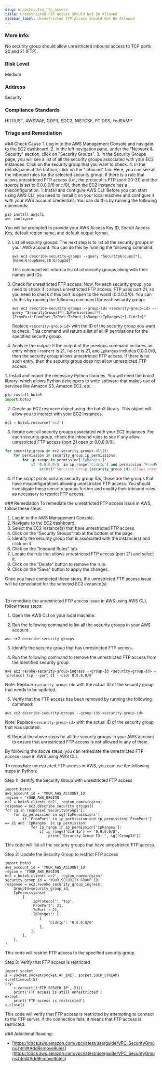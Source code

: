 ```yaml
---
slug: unrestricted_ftp_access
title: Unrestricted FTP Access Should Not Be Allowed
sidebar_label: Unrestricted FTP Access Should Not Be Allowed
---
```


### More Info:

No security group should allow unrestricted inbound access to TCP ports 20 and 21 (FTP).

### Risk Level

Medium

### Address

Security

### Compliance Standards

HITRUST, AWSWAF, GDPR, SOC2, NISTCSF, PCIDSS, FedRAMP


### Triage and Remediation
<Tabs>

<Tab title='Cause'>
### Check Cause
<AccordionGroup>
<Accordion title='Using Console' defaultOpen='true'>
1. Log in to the AWS Management Console and navigate to the EC2 dashboard.
2. In the left navigation pane, under the "Network & Security" section, click on "Security Groups".
3. In the Security Groups page, you will see a list of all the security groups associated with your EC2 instances. Click on the security group that you want to check.
4. In the details pane at the bottom, click on the "Inbound" tab. Here, you can see all the inbound rules for the selected security group. If there is a rule that allows unrestricted FTP access (i.e., the protocol is FTP (port 20-21) and the source is set to 0.0.0.0/0 or ::/0), then the EC2 instance has a misconfiguration.
</Accordion>

<Accordion title='Using CLI'>
1. Install and configure AWS CLI: Before you can start using AWS CLI, you need to install it on your local machine and configure it with your AWS account credentials. You can do this by running the following commands:

   ```
   pip install awscli
   aws configure
   ```
   You will be prompted to provide your AWS Access Key ID, Secret Access Key, default region name, and default output format.

2. List all security groups: The next step is to list all the security groups in your AWS account. You can do this by running the following command:

   ```
   aws ec2 describe-security-groups --query "SecurityGroups[*].{Name:GroupName,ID:GroupId}"
   ```
   This command will return a list of all security groups along with their names and IDs.

3. Check for unrestricted FTP access: Now, for each security group, you need to check if it allows unrestricted FTP access. FTP uses port 21, so you need to check if this port is open to the world (0.0.0.0/0). You can do this by running the following command for each security group:

   ```
   aws ec2 describe-security-groups --group-ids <security-group-id> --query "SecurityGroups[*].IpPermissions[*].{FromPort:FromPort,ToPort:ToPort,IpRanges:IpRanges[*].CidrIp}"
   ```
   Replace `<security-group-id>` with the ID of the security group you want to check. This command will return a list of all IP permissions for the specified security group.

4. Analyze the output: If the output of the previous command includes an entry where `FromPort` is 21, `ToPort` is 21, and `IpRanges` includes 0.0.0.0/0, then the security group allows unrestricted FTP access. If there is no such entry, then the security group does not allow unrestricted FTP access.
</Accordion>

<Accordion title='Using Python'>
1. Install and import the necessary Python libraries. You will need the boto3 library, which allows Python developers to write software that makes use of services like Amazon S3, Amazon EC2, etc.

```python
pip install boto3
import boto3
```

2. Create an EC2 resource object using the boto3 library. This object will allow you to interact with your EC2 instances.

```python
ec2 = boto3.resource('ec2')
```

3. Iterate over all security groups associated with your EC2 instances. For each security group, check the inbound rules to see if any allow unrestricted FTP access (port 21 open to 0.0.0.0/0).

```python
for security_group in ec2.security_groups.all():
    for permission in security_group.ip_permissions:
        for ip_range in permission['IpRanges']:
            if '0.0.0.0/0' in ip_range['CidrIp'] and permission['FromPort'] <= 21 and permission['ToPort'] >= 21:
                print(f"Security Group {security_group.id} allows unrestricted FTP access.")
```

4. If the script prints out any security group IDs, those are the groups that have misconfigurations allowing unrestricted FTP access. You should investigate these security groups further and modify their inbound rules as necessary to restrict FTP access.
</Accordion>

</AccordionGroup>
</Tab>

<Tab title='Remediation'>
### Remediation

<AccordionGroup>
<Accordion title='Using Console' defaultOpen='true'>
To remediate the unrestricted FTP access issue in AWS, follow these steps:

1. Log in to the AWS Management Console.
2. Navigate to the EC2 dashboard.
3. Select the EC2 instance(s) that have unrestricted FTP access.
4. Click on the "Security Groups" tab at the bottom of the page.
5. Identify the security group that is associated with the instance(s) and click on it.
6. Click on the "Inbound Rules" tab.
7. Locate the rule that allows unrestricted FTP access (port 21) and select it.
8. Click on the "Delete" button to remove the rule.
9. Click on the "Save" button to apply the changes.

Once you have completed these steps, the unrestricted FTP access issue will be remediated for the selected EC2 instance(s).

#
</Accordion>

<Accordion title='Using CLI'>
To remediate the unrestricted FTP access issue in AWS using AWS CLI, follow these steps:

1. Open the AWS CLI on your local machine.

2. Run the following command to list all the security groups in your AWS account:
```
aws ec2 describe-security-groups
```

3. Identify the security group that has unrestricted FTP access.

4. Run the following command to remove the unrestricted FTP access from the identified security group:
```
aws ec2 revoke-security-group-ingress --group-id <security-group-id> --protocol tcp --port 21 --cidr 0.0.0.0/0
```
Note: Replace `<security-group-id>` with the actual ID of the security group that needs to be updated.

5. Verify that the FTP access has been removed by running the following command:
```
aws ec2 describe-security-groups --group-ids <security-group-id>
```
Note: Replace `<security-group-id>` with the actual ID of the security group that was updated.

6. Repeat the above steps for all the security groups in your AWS account to ensure that unrestricted FTP access is not allowed in any of them.

By following the above steps, you can remediate the unrestricted FTP access issue in AWS using AWS CLI.
</Accordion>

<Accordion title='Using Python'>
To remediate unrestricted FTP access in AWS, you can use the following steps in Python:

Step 1: Identify the Security Group with unrestricted FTP access
```
import boto3
aws_account_id = 'YOUR_AWS_ACCOUNT_ID'
region = 'YOUR_AWS_REGION'
ec2 = boto3.client('ec2', region_name=region)
response = ec2.describe_security_groups()
for sg in response['SecurityGroups']:
    for ip_permission in sg['IpPermissions']:
        if 'FromPort' in ip_permission and ip_permission['FromPort'] == 21 and 'IpRanges' in ip_permission:
            for ip_range in ip_permission['IpRanges']:
                if ip_range['CidrIp'] == '0.0.0.0/0':
                    print('Security Group ID: ', sg['GroupId'])
```
This code will list all the security groups that have unrestricted FTP access.

Step 2: Update the Security Group to restrict FTP access
```
import boto3
aws_account_id = 'YOUR_AWS_ACCOUNT_ID'
region = 'YOUR_AWS_REGION'
ec2 = boto3.client('ec2', region_name=region)
security_group_id = 'YOUR_SECURITY_GROUP_ID'
response = ec2.revoke_security_group_ingress(
    GroupId=security_group_id,
    IpPermissions=[
        {
            'IpProtocol': 'tcp',
            'FromPort': 21,
            'ToPort': 21,
            'IpRanges': [
                {
                    'CidrIp': '0.0.0.0/0'
                },
            ],
        },
    ],
)
```
This code will restrict FTP access to the specified security group.

Step 3: Verify that FTP access is restricted
```
import socket
s = socket.socket(socket.AF_INET, socket.SOCK_STREAM)
s.settimeout(5)
try:
    s.connect(('FTP_SERVER_IP', 21))
    print('FTP access is still unrestricted')
except:
    print('FTP access is restricted')
s.close()
```
This code will verify that FTP access is restricted by attempting to connect to the FTP server. If the connection fails, it means that FTP access is restricted.
</Accordion>

</AccordionGroup>
</Tab>
</Tabs>
### Additional Reading:

- [https://docs.aws.amazon.com/vpc/latest/userguide/VPC_SecurityGroups.html#AddRemoveRules](https://docs.aws.amazon.com/vpc/latest/userguide/VPC_SecurityGroups.html#AddRemoveRules) 

